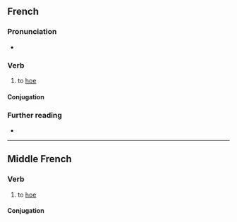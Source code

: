 {{also|Houer}}

==French==

===Pronunciation===
* {{fr-asph}} {{fr-IPA|houer|hou_er}}

===Verb===
{{fr-verb}}

# to [[hoe]]

====Conjugation====
{{fr-conj-auto|pron=hou_er}}

===Further reading===
* {{R:TLFi}}

----

==Middle French==

===Verb===
{{head|frm|verb}}

# to [[hoe]]

====Conjugation====
{{frm-conj-er|hou}}